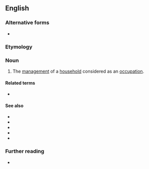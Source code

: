 {{also|home-making}}

==English==

===Alternative forms===
* {{l|en|home-making}}

===Etymology===
{{compound|en|home|making}}

===Noun===
{{en-noun|-|s}}

# The [[management]] of a [[household]] considered as an [[occupation]].

====Related terms====
* {{l|en|homemaker}}

====See also====
* {{l|en|household arts}}
* {{l|en|househusband}}
* {{l|en|housewife}}
* {{l|en|housekeeping}}
* {{l|en|farmwife}}

===Further reading===
* {{pedia}}